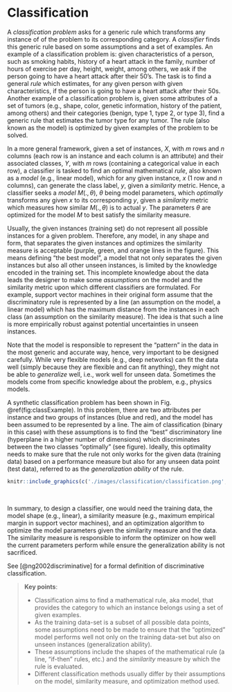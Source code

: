 # Classification

A *classification problem* asks for a generic rule which transforms any instance of of the problem to its corresponding category. A *classifier* finds this generic rule based on some assumptions and a set of examples. An example of a classification problem is: given characteristics of a person, such as smoking habits, history of a heart attack in the family, number of hours of exercise per day, height, weight, among others, we ask if the person going to have a heart attack after their 50's. The task is to find a general *rule* which estimates, for any given person with given characteristics, if the person is going to have a heart attack after their 50s. Another example of a classification problem is, given some attributes of a set of tumors (e.g., shape, color, genetic information, history of the patient, among others) and their categories (benign, type 1, type 2, or type 3), find a generic rule that estimates the tumor type for any tumor. The rule (also known as the model) is optimized by given examples of the problem to be solved.

In a more general framework, given a set of instances, $X$, with $m$ rows and $n$ columns (each row is an instance and each column is an attribute) and their associated classes, $Y$, with $m$ rows (containing a categorical value in each row), a classifier is tasked to find an optimal mathematical *rule*, also known as a *model* (e.g., linear model), which for any given instance, $x$ ($1$ row and $n$ columns), can generate the class label, $y$, given a *similarity* metric. Hence, a classifier seeks a *model* $M(.,\theta)$, $\theta$ being model parameters, which *optimally* transforms any given $x$ to its corresponding $y$, given a *similarity* metric which measures how similar $M(.,\theta)$ is to actual $y$. The parameters $\theta$ are optimized for the model $M$ to best satisfy the similarity measure. 

Usually, the given instances (training set) do not represent all possible instances for a given problem. Therefore, any model, in any shape and form, that separates the given instances and optimizes the similarity measure is acceptable (purple, green, and orange lines in the figure). This means defining "the best model", a model that not only separates the given instances but also all other unseen instances, is limited by the knowledge encoded in the training set. This incomplete knowledge about the data leads the designer to make some *assumptions* on the model and the similarity metric upon which different classifiers are formulated. For example, support vector machines in their original form assume that the discriminatory rule is represented by a line (an assumption on the model, a linear model) which has the maximum distance from the instances in each class (an assumption on the similarity measure). The idea is that such a line is more empirically robust against potential uncertainties in unseen instances. 

Note that the model is responsible to represent the "pattern" in the data in the most generic and accurate way, hence, very important to be designed carefully. While very flexible models (e.g., deep networks) can fit the data well (simply because they are flexible and can fit anything), they might not be able to *generalize* well, i.e., work well for unseen data. Sometimes the models come from specific knowledge about the problem, e.g., physics models. 

A synthetic classification problem has been shown in Fig. \@ref(fig:classExample). In this problem, there are two attributes per instance and two groups of instances (blue and red), and the model has been assumed to be represented by a line. The aim of classification (binary in this case) with these assumptions is to find the "best" discriminatory line (hyperplane in a higher number of dimensions) which discriminates between the two classes "optimally" (see figure). Ideally, this optimality needs to make sure that the rule not only works for the given data (training data) based on a performance measure but also for any unseen data point (test data), referred to as the *generalization ability* of the rule.

```r
knitr::include_graphics(c('./images/classification/classification.png', './images/classification/classification_.png'))
```

&nbsp;

In summary, to design a classifier, one would need the training data, the model shape (e.g., linear), a similarity measure (e.g., maximum empirical margin in support vector machines), and an optimization algorithm to optimize the model parameters given the similarity measure and the data. The similarity measure is responsible to inform the optimizer on how well the current parameters perform while ensure the generalization ability is not sacrificed. 

See [@ng2002discriminative] for a formal definition of discriminative classification. 

> **Key points**:
>
>* Classification aims to find a mathematical rule, aka model, that provides the category to which an instance belongs using a set of given examples.
>* As the training data-set is a subset of all possible data points, some assumptions need to be made to ensure that the "optimized" model performs well not only on the training data-set but also on unseen instances (generalization ability). 
>* These assumptions include the shapes of the mathematical rule (a line, "if-then" rules, etc.) and the *similarity* measure by which the rule is evaluated.
>* Different classification methods usually differ by their assumptions on the model, similarity measure, and optimization method used.
